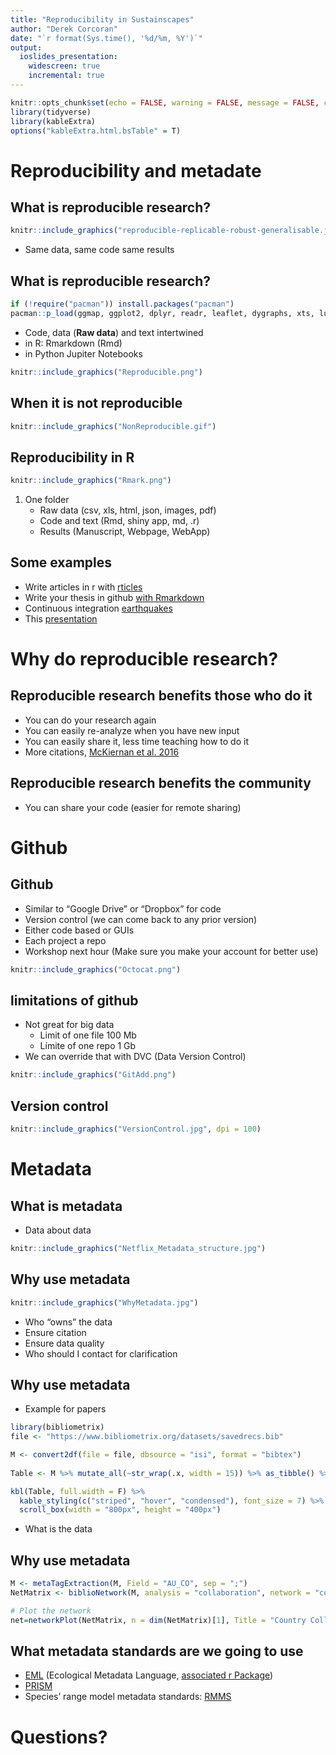 ```yaml
---
title: "Reproducibility in Sustainscapes"
author: "Derek Corcoran"
date: "`r format(Sys.time(), '%d/%m, %Y')`"
output:
  ioslides_presentation:
    widescreen: true
    incremental: true
---
```


```r
knitr::opts_chunk$set(echo = FALSE, warning = FALSE, message = FALSE, cache = FALSE, tidy = TRUE, tidy.opts = list(width.cutoff = 50))
library(tidyverse)
library(kableExtra)
options("kableExtra.html.bsTable" = T)
```

# Reproducibility and metadate

## What is reproducible research?

```r
knitr::include_graphics("reproducible-replicable-robust-generalisable.jpg", dpi = 600)
```

* Same data, same code same results

## What is reproducible research?

```r
if (!require("pacman")) install.packages("pacman")
pacman::p_load(ggmap, ggplot2, dplyr, readr, leaflet, dygraphs, xts, lubridate, geojsonio)
```

* Code, data (**Raw data**) and text intertwined
* in R: Rmarkdown (Rmd)
* in Python Jupiter Notebooks

```r
knitr::include_graphics("Reproducible.png")
```

## When it is not reproducible

```r
knitr::include_graphics("NonReproducible.gif")
```


## Reproducibility in R

```r
knitr::include_graphics("Rmark.png")
```

1. One folder
    + Raw data (csv, xls, html, json, images, pdf)
    + Code and text (Rmd, shiny app, md, .r)
    + Results (Manuscript, Webpage, WebApp)
    
## Some examples

* Write articles in r with [rticles](https://pkgs.rstudio.com/rticles/)
* Write your thesis in github [with Rmarkdown](https://github.com/lcreteig/thesis)
* Continuous integration [earthquakes](https://github.com/derek-corcoran-barrios/SustainscapesOrganizationPres/)
* This [presentation](https://github.com/Sustainscapes/MetadataPres)

#  Why do reproducible research?

##  Reproducible research benefits those who do it

* You can do your research again
* You can easily re-analyze when you have new input
* You can easily share it, less time teaching how to do it
* More citations, [McKiernan et al. 2016](https://elifesciences.org/articles/16800.pdf)

## Reproducible research benefits the community

* You can share your code (easier for remote sharing)

# Github

## Github

* Similar to "Google Drive" or "Dropbox" for code
* Version control (we can come back to any prior version)
* Either code based or GUIs
* Each project a repo
* Workshop next hour (Make sure you make your account for better use)

```r
knitr::include_graphics("Octocat.png")
```

## limitations of github

* Not great for big data
    + Limit of one file 100 Mb
    + Límite of one repo 1 Gb
* We can override that with DVC (Data Version Control)

```r
knitr::include_graphics("GitAdd.png")
```

## Version control

```r
knitr::include_graphics("VersionControl.jpg", dpi = 100)
```

# Metadata

## What is metadata

* Data about data

```r
knitr::include_graphics("Netflix_Metadata_structure.jpg")
```


## Why use metadata

```r
knitr::include_graphics("WhyMetadata.jpg")
```

* Who "owns" the data
* Ensure citation
* Ensure data quality
* Who should I contact for clarification

## Why use metadata

* Example for papers

```r
library(bibliometrix)
file <- "https://www.bibliometrix.org/datasets/savedrecs.bib"

M <- convert2df(file = file, dbsource = "isi", format = "bibtex")  
  
Table <- M %>% mutate_all(~str_wrap(.x, width = 15)) %>% as_tibble() %>% head(10)
```


```r
kbl(Table, full.width = F) %>%
  kable_styling(c("striped", "hover", "condensed"), font_size = 7) %>%
  scroll_box(width = "800px", height = "400px")
```

* What is the data

## Why use metadata

```r
M <- metaTagExtraction(M, Field = "AU_CO", sep = ";")
NetMatrix <- biblioNetwork(M, analysis = "collaboration", network = "countries", sep = ";")

# Plot the network
net=networkPlot(NetMatrix, n = dim(NetMatrix)[1], Title = "Country Collaboration", type = "circle", size=TRUE, remove.multiple=FALSE,labelsize=0.7,cluster="none")
```
## What metadata standards are we going to use

* [EML](https://eml.ecoinformatics.org/) (Ecological Metadata Language, [associated r Package](https://docs.ropensci.org/EML/))
* [PRISM](https://en.wikipedia.org/wiki/Publishing_Requirements_for_Industry_Standard_Metadata)
* Species' range model metadata standards: [RMMS](https://onlinelibrary.wiley.com/doi/10.1111/geb.12993)

# Questions?

